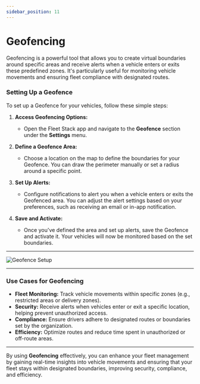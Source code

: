 ```yaml
---
sidebar_position: 11
---
```


# Geofencing

Geofencing is a powerful tool that allows you to create virtual boundaries around specific areas and receive alerts when a vehicle enters or exits these predefined zones. It's particularly useful for monitoring vehicle movements and ensuring fleet compliance with designated routes.

### **Setting Up a Geofence**

To set up a Geofence for your vehicles, follow these simple steps:

1. **Access Geofencing Options:**
   - Open the Fleet Stack app and navigate to the **Geofence** section under the **Settings** menu.

2. **Define a Geofence Area:**
   - Choose a location on the map to define the boundaries for your Geofence. You can draw the perimeter manually or set a radius around a specific point.

3. **Set Up Alerts:**
   - Configure notifications to alert you when a vehicle enters or exits the Geofenced area. You can adjust the alert settings based on your preferences, such as receiving an email or in-app notification.

4. **Save and Activate:**
   - Once you've defined the area and set up alerts, save the Geofence and activate it. Your vehicles will now be monitored based on the set boundaries.

---

<div style={{ display: 'flex', justifyContent: 'center', alignItems: 'center', height: '500px' }}>
  <img src="/assets/pro/geofence.jpg" alt="Geofence Setup" style={{ width: '250px', borderRadius: '8px', boxShadow: '0 4px 6px rgba(0, 0, 0, 0.1)' }} />
</div>

---

### **Use Cases for Geofencing**

- **Fleet Monitoring:** Track vehicle movements within specific zones (e.g., restricted areas or delivery zones).
- **Security:** Receive alerts when vehicles enter or exit a specific location, helping prevent unauthorized access.
- **Compliance:** Ensure drivers adhere to designated routes or boundaries set by the organization.
- **Efficiency:** Optimize routes and reduce time spent in unauthorized or off-route areas.

---

By using **Geofencing** effectively, you can enhance your fleet management by gaining real-time insights into vehicle movements and ensuring that your fleet stays within designated boundaries, improving security, compliance, and efficiency.
